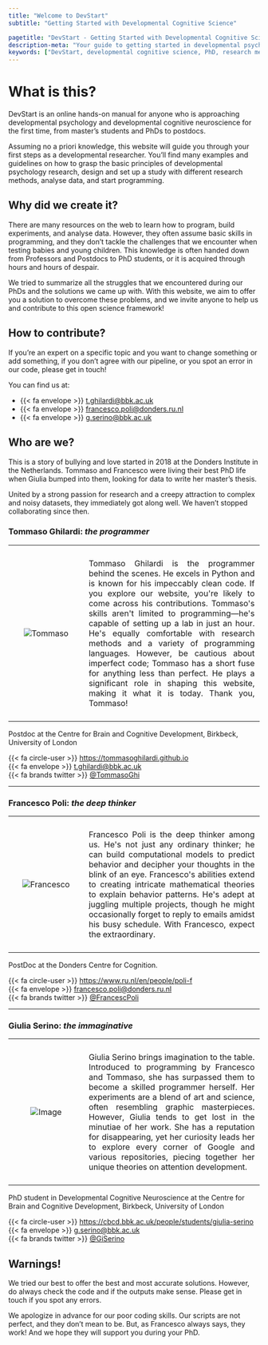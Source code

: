 ```yaml
---
title: "Welcome to DevStart"
subtitle: "Getting Started with Developmental Cognitive Science"

pagetitle: "DevStart - Getting Started with Developmental Cognitive Science"
description-meta: "Your guide to getting started in developmental psychology and developmental cognitive neuroscience. Learn about research methods, data analysis, and programming for your PhD journey."
keywords: ["DevStart, developmental cognitive science, PhD, research methods, data analysis,programming, neuroscience, psychology, developmental research, developmental science"]
---
```


# What is this?

DevStart is an online hands-on manual for anyone who is approaching developmental psychology and developmental cognitive neuroscience for the first time, from master's students and PhDs to postdocs. 

Assuming no a priori knowledge, this website will guide you through your first steps as a developmental researcher. You'll find many examples and guidelines on how to grasp the basic principles of developmental psychology research, design and set up a study with different research methods, analyse data, and start programming.

## Why did we create it?

There are many resources on the web to learn how to program, build experiments, and analyse data. However, they often assume basic skills in programming, and they don't tackle the challenges that we encounter when testing babies and young children. This knowledge is often handed down from Professors and Postdocs to PhD students, or it is acquired through hours and hours of despair. 

We tried to summarize all the struggles that we encountered during our PhDs and the solutions we came up with. With this website, we aim to offer you a solution to overcome these problems, and we invite anyone to help us and contribute to this open science framework! 

## How to contribute?

If you're an expert on a specific topic and you want to change something or add something, if you don't agree with our pipeline, or you spot an error in our code, please get in touch! 

You can find us at:

-   {{< fa envelope >}} [t.ghilardi\@bbk.ac.uk](mailto:t.ghilardi@bbk.ac.uk)\
-   {{< fa envelope >}} [francesco.poli\@donders.ru.nl](mailto:francesco.poli@donders.ru.nl)\
-   {{< fa envelope >}} [g.serino\@bbk.ac.uk](mailto:g.serino@bbk.ac.uk)\

## Who are we?

This is a story of bullying and love started in 2018 at the Donders Institute in the Netherlands. Tommaso and Francesco were living their best PhD life when Giulia bumped into them, looking for data to write her master's thesis.

United by a strong passion for research and a creepy attraction to complex and noisy datasets, they immediately got along well. We haven't stopped collaborating since then.

### Tommaso Ghilardi: *the programmer*

```{=html}
<table style="width: 100%; border-collapse: collapse; border: none;">
       <tr>
           <td style="width: 30%; padding: 10px; vertical-align: middle; text-align: center; border: none;">
               <img src="images/welcome/Tommaso.jpg" alt="Tommaso" style="max-width: 100%;">
           </td>
           <td style="width: 70%; padding: 10px; text-align: justify; border: none;">
               <p>Tommaso Ghilardi is the programmer behind the scenes. He excels in Python and is known for his impeccably clean code. If you explore our website, you're likely to come across his contributions. Tommaso's skills aren't limited to programming—he's capable of setting up a lab in just an hour. He's equally comfortable with research methods and a variety of programming languages. However, be cautious about imperfect code; Tommaso has a short fuse for anything less than perfect. He plays a significant role in shaping this website, making it what it is today. Thank you, Tommaso!
               </p>
           </td>
       </tr>
   </table>
```
Postdoc at the Centre for Brain and Cognitive Development, Birkbeck, University of London

{{< fa circle-user >}} <https://tommasoghilardi.github.io>\
{{< fa envelope >}} [t.ghilardi\@bbk.ac.uk](mailto:t.ghilardi@bbk.ac.uk)\
{{< fa brands twitter >}} [\@TommasoGhi](https://twitter.com/tommasoghi)

------------------------------------------------------------------------

### Francesco Poli: *the deep thinker*

```{=html}
<table style="width: 100%; border-collapse: collapse; border: none;">
       <tr>
           <td style="width: 30%; padding: 10px; vertical-align: middle; text-align: center; border: none;">
               <img src="images/welcome/Francesco.jpeg" alt="Francesco" style="max-width: 100%;">
           </td>
           <td style="width: 70%; padding: 10px; text-align: justify; border: none;">
               <p>Francesco Poli is the deep thinker among us. He's not just any ordinary thinker; he can build computational models to predict behavior and decipher your thoughts in the blink of an eye. Francesco's abilities extend to creating intricate mathematical theories to explain behavior patterns. He's adept at juggling multiple projects, though he might occasionally forget to reply to emails amidst his busy schedule. With Francesco, expect the extraordinary.
               </p>
           </td>
       </tr>
   </table>
```
PostDoc at the Donders Centre for Cognition.

{{< fa circle-user >}} <https://www.ru.nl/en/people/poli-f>\
{{< fa envelope >}} [francesco.poli\@donders.ru.nl](mailto:francesco.poli@donders.ru.nl)\
{{< fa brands twitter >}} [\@FrancescPoli](https://twitter.com/FrancescPoli)

------------------------------------------------------------------------

### Giulia Serino: *the immaginative*

```{=html}
<table style="width: 100%; border-collapse: collapse; border: none;">
       <tr>
           <td style="width: 30%; padding: 10px; vertical-align: middle; text-align: center; border: none;">
               <img src="images/welcome/Giulia.png" alt="Image" style="max-width: 100%;">
           </td>
           <td style="width: 70%; padding: 10px; text-align: justify; border: none;">
               <p>Giulia Serino brings imagination to the table. Introduced to programming by Francesco and Tommaso, she has surpassed them to become a skilled programmer herself. Her experiments are a blend of art and science, often resembling graphic masterpieces. However, Giulia tends to get lost in the minutiae of her work. She has a reputation for disappearing, yet her curiosity leads her to explore every corner of Google and various repositories, piecing together her unique theories on attention development.
               </p>
           </td>
       </tr>
   </table>
```
PhD student in Developmental Cognitive Neuroscience at the Centre for Brain and Cognitive Development, Birkbeck, University of London

{{< fa circle-user >}} <https://cbcd.bbk.ac.uk/people/students/giulia-serino>\
{{< fa envelope >}} [g.serino\@bbk.ac.uk](mailto:g.serino@bbk.ac.uk)\
{{< fa brands twitter >}} [\@GiSerino](https://twitter.com/GiSerino)

## Warnings!

We tried our best to offer the best and most accurate solutions. However, do always check the code and if the outputs make sense. Please get in touch if you spot any errors.

We apologize in advance for our poor coding skills. Our scripts are not perfect, and they don't mean to be. But, as Francesco always says, they work! And we hope they will support you during your PhD.
